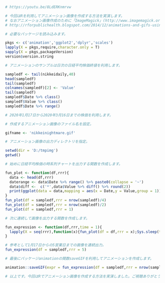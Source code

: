 ```{r}
# https://youtu.be/8LdERKnmrvw

# 今回はRを利用してアニメーション画像を作成する方法を実演します。
# なおアニメーション画像作成のために「ImageMagick」(http://www.imagemagick.org/) がインストールされている事を前提とします。
# http://rforpublichealth.blogspot.com/2014/12/animations-and-gifs-using-ggplot2.html

# 必要なパッケージを読み込みます。

pkgs <- c('animation','ggplot2','dplyr','scales')
lapply(X = pkgs,require,character.only = T)
sapply(X = pkgs,packageVersion)
version$version.string

# アニメーションのサンプルは日次の日経平均株価終値を利用します。

sampledf <- tail(nikkeidaily,40)
head(sampledf)
tail(sampledf)
colnames(sampledf)[2] <- 'Value'
tail(sampledf)
sampledf$Date %>% class()
sampledf$Value %>% class()
sampledf$Date %>% range()

# 2020年1月17日から2020年3月16日までの株価を利用します。

# 作成するアニメーション画像のファイル名を設定。

gifname <- 'nikkeinightmare.gif'

# アニメーション画像の出力ディレクトリを指定。

setwd(dir = 'D:/tmpimg')
getwd()

# 始めに日経平均株価の時系列チャートを出力する関数を作成します。

fun_plot <- function(df,rrr){
  data <- head(df,rrr)
  daterange <- data$Date %>% range() %>% paste0(collapse = '~')
  data$diff <-  c('*',data$Value %>% diff() %>% round(2))
  print(ggplot(data = data,mapping = aes(x = Date,y = Value,group = 1)) + geom_line(size = 0.5) + geom_point(size = 4) + scale_x_date(limits = c(df$Date %>% head(1),df$Date %>% tail(1)),breaks = pretty_breaks(n = 4),labels = scales::date_format(format = '%y年%m月%d日')) + ylim(c(df$Value %>% min(),df$Value %>% max())) + theme(axis.text = element_text(size = 30),axis.title = element_blank(),plot.title = element_text(size = 30)) + labs(title = paste0('日経平均株価終値の時系列推移\n',daterange,'\n前営業日比(',tail(data$Date,1),'):',tail(data$diff,1))))
}
fun_plot(df = sampledf,rrr = nrow(sampledf)/4)
fun_plot(df = sampledf,rrr = nrow(sampledf)/2)
fun_plot(df = sampledf,rrr = 1)

# 次に連続して画像を出力する関数を作成します。

fun_expression <- function(df,rrr,time = 1){
  lapply(X = seq(rrr),function(x){fun_plot(df = df,rrr = x);Sys.sleep(time = time)})
}

# 参考として1月17日からの5営業日までの画像を連続出力。
fun_expression(df = sampledf,rrr = 5)

# 最後にパッケージanimationの関数saveGIFを利用してアニメーションを作成します。

animation::saveGIF(expr = fun_expression(df = sampledf,rrr = nrow(sampledf),time = 0),convert = 'magick',movie.name = gifname,interval = 0.2,ani.width = 1200,ani.height = 800)

# 以上です。今回はRでアニメーション画像を作成する方法を実演しました。ご視聴ありがとうございました。
```
